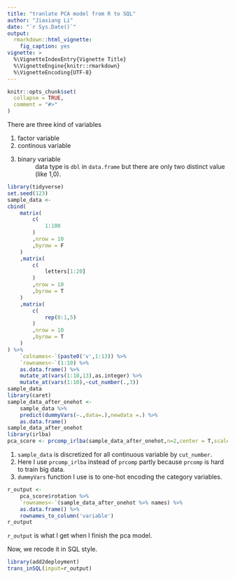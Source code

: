 ```yaml
---
title: "tranlate PCA model from R to SQL"
author: "Jiaxiang Li"
date: "`r Sys.Date()`"
output:
  rmarkdown::html_vignette:
    fig_caption: yes
vignette: >
  %\VignetteIndexEntry{Vignette Title}
  %\VignetteEngine{knitr::rmarkdown}
  %\VignetteEncoding{UTF-8}
---
```


```r
knitr::opts_chunk$set(
  collapse = TRUE,
  comment = "#>"
)
```



There are three kind of variables

1. factor variable
1. continous variable
1. binary variable
: data type is `dbl` in `data.frame` but there are only two distinct value (like 1,0).



```r
library(tidyverse)
set.seed(123)
sample_data <- 
cbind(
    matrix(
        c(
            1:100
        )
        ,nrow = 10
        ,byrow = F
    )
    ,matrix(
        c(
            letters[1:20]
        )
        ,nrow = 10
        ,byrow = T
    )
    ,matrix(
        c(
            rep(0:1,5)
        )
        ,nrow = 10
        ,byrow = T
    )
) %>% 
    `colnames<-`(paste0('v',1:13)) %>% 
    `rownames<-`(1:10) %>% 
    as.data.frame() %>% 
    mutate_at(vars(1:10,13),as.integer) %>% 
    mutate_at(vars(1:10),~cut_number(.,3))
sample_data
library(caret)
sample_data_after_onehot <- 
    sample_data %>% 
    predict(dummyVars(~.,data=.),newdata =.) %>%
    as.data.frame()
sample_data_after_onehot
library(irlba)
pca_score <- prcomp_irlba(sample_data_after_onehot,n=2,center = T,scale. = F)
```

1. `sample_data` is discretized for all continuous variable by `cut_number`. 
1. Here I use `prcomp_irlba` instead of `prcomp` partly because `prcomp` is hard to train big data.
1. `dummyVars` function I use is to one-hot encoding the category variables.

```r
r_output <- 
    pca_score$rotation %>% 
    `rownames<-`(sample_data_after_onehot %>% names) %>% 
    as.data.frame() %>% 
    rownames_to_column('variable')
r_output
```

`r_output` is what I get when I finish the pca model.

Now, we recode it in SQL style.

```r
library(add2deployment)
trans_inSQL(input=r_output)
```
